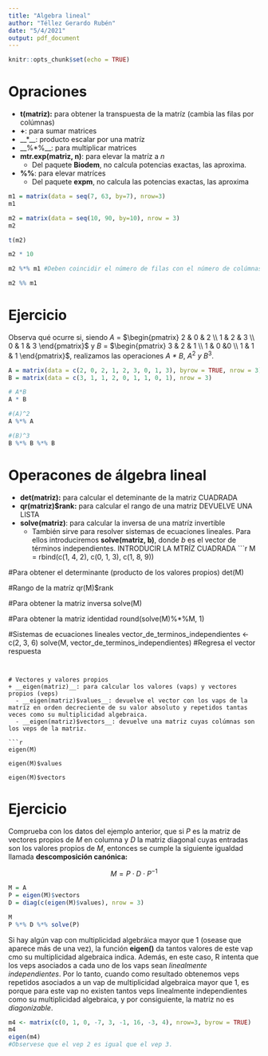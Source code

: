 ---
title: "Algebra lineal"
author: "Téllez Gerardo Rubén"
date: "5/4/2021"
output: pdf_document
---

```{r setup, include=FALSE}
knitr::opts_chunk$set(echo = TRUE)
```

# Opraciones
+ **t(matriz):** para obtener la transpuesta de la matríz (cambia las filas por colúmnas)
+ **+**: para sumar matrices
+ __*__: producto escalar por una matríz
+ __%*%__: para multiplicar matrices
+ __mtr.exp(matriz, n)__: para elevar la matríz a _n_
  - Del paquete **Biodem**, no calcula potencias exactas, las aproxima.
+ __%%__: para elevar matríces
  - Del paquete **expm**, no calcula las potencias exactas, las aproxima

```{r}
m1 = matrix(data = seq(7, 63, by=7), nrow=3)
m1

m2 = matrix(data = seq(10, 90, by=10), nrow = 3)
m2

t(m2)

m2 * 10

m2 %*% m1 #Deben coincidir el número de filas con el número de colúmnas

m2 %% m1
```

# Ejercicio

Observa qué ocurre si, siendo _A_ = $\begin{pmatrix} 2 & 0 & 2 \\ 1 & 2 & 3 \\ 0 & 1 & 3 \end{pmatrix}$ y _B_ = $\begin{pmatrix} 3 & 2 & 1 \\ 1 & 0 &0 \\ 1 & 1 & 1 \end{pmatrix}$, realizamos las operaciones _A * B_, $A^2 \ y \ B^3$.


```{r}
A = matrix(data = c(2, 0, 2, 1, 2, 3, 0, 1, 3), byrow = TRUE, nrow = 3)
B = matrix(data = c(3, 1, 1, 2, 0, 1, 1, 0, 1), nrow = 3)

# A*B
A * B

#(A)^2
A %*% A

#(B)^3
B %*% B %*% B
```

# Operacones de álgebra lineal

+ __det(matriz):__ para calcular el deteminante de la matriz CUADRADA
+ __qr(matriz)$rank:__ para calcular el rango de una matriz DEVUELVE UNA LISTA
+ __solve(matriz)__: para calcular la inversa de una matríz invertible
  - También sirve para resolver sistemas de ecuaciones lineales. Para ellos introduciremos __solve(matriz, b)__, donde _b_ es el vector de términos independientes. INTRODUCIR LA MTRÍZ CUADRADA
```{r}
M = rbind(c(1, 4, 2), c(0, 1, 3), c(1, 8, 9))

#Para obtener el determinante (producto de los valores propios)
det(M)

#Rango de la matríz
qr(M)$rank

#Para obtener la matriz inversa
solve(M)

#Para obtener la matriz identidad
round(solve(M)%*%M, 1)

#Sistemas de ecuaciones lineales
vector_de_terminos_independientes <- c(2, 3, 6)
solve(M, vector_de_terminos_independientes) #Regresa el vector respuesta
```


# Vectores y valores propios
+ __eigen(matriz)__: para calcular los valores (vaps) y vectores propios (veps)
  - __eigen(matriz)$values__: devuelve el vector con los vaps de la matríz en orden decreciente de su valor absoluto y repetidos tantas veces como su multiplicidad algebraica.
  - __eigen(matriz)$vectors__: devuelve una matriz cuyas colúmnas son los veps de la matriz.
  
```{r}
eigen(M)

eigen(M)$values

eigen(M)$vectors
```

# Ejercicio

Comprueba con los datos del ejemplo anterior, que si _P_ es la matriz de vectores propios de _M_ en columna y _D_ la matriz diagonal cuyas entradas son los valores propios de _M_, entonces se cumple la siguiente igualdad llamada **descomposición canónica:**

$$M = P \cdot D \cdot P^{-1}$$

```{r}
M = A
P = eigen(M)$vectors
D = diag(c(eigen(M)$values), nrow = 3)

M
P %*% D %*% solve(P)
```

Si hay algún vap con multiplicidad algebráica mayor que 1 (osease que aparece más de una vez), la función __eigen()__ da tantos valores de este vap cmo su multiplicidad algebraica indica. Además, en este caso, R intenta que los veps asociados a cada uno de los vaps sean _linealmente independientes_.
Por lo tanto, cuando como resultado obtenemos veps repetidos asociados a un vap de multiplicidad algebraica mayor que 1, es porque para este vap no existen tantos veps linealmente independientes como su multiplicidad algebraica, y por consiguiente, la matriz no es _diagonizable_.

```{r}
m4 <- matrix(c(0, 1, 0, -7, 3, -1, 16, -3, 4), nrow=3, byrow = TRUE)
m4
eigen(m4)
#Observese que el vep 2 es igual que el vep 3.
```






